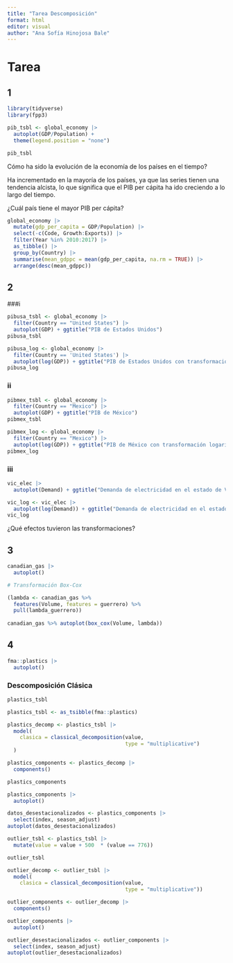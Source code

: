 ```yaml
---
title: "Tarea Descomposición"
format: html
editor: visual
author: "Ana Sofía Hinojosa Bale"
---
```


# Tarea

## 1 
 
```r
library(tidyverse)
library(fpp3)
```


```r
pib_tsbl <- global_economy |> 
  autoplot(GDP/Population) + 
  theme(legend.position = "none")

pib_tsbl
```

Cómo ha sido la evolución de la economía de los países en el tiempo?

Ha incrementado en la mayoría de los países, ya que las series tienen una tendencia alcista, lo que significa que el PIB per cápita ha ido creciendo a lo largo del tiempo.


¿Cuál país tiene el mayor PIB per cápita?

```r
global_economy |>
  mutate(gdp_per_capita = GDP/Population) |>
  select(-c(Code, Growth:Exports)) |>
  filter(Year %in% 2010:2017) |>
  as_tibble() |>
  group_by(Country) |>
  summarise(mean_gdppc = mean(gdp_per_capita, na.rm = TRUE)) |>
  arrange(desc(mean_gdppc))

```

## 2

###i

```r
pibusa_tsbl <- global_economy |> 
  filter(Country == "United States") |> 
  autoplot(GDP) + ggtitle("PIB de Estados Unidos")
pibusa_tsbl
```
```r
pibusa_log <- global_economy |> 
  filter(Country == 'United States') |> 
  autoplot(log(GDP)) + ggtitle("PIB de Estados Unidos con transformación logarítmica")
pibusa_log
```
### ii

```r
pibmex_tsbl <- global_economy |> 
  filter(Country == "Mexico") |> 
  autoplot(GDP) + ggtitle("PIB de México")
pibmex_tsbl
```

```r
pibmex_log <- global_economy |> 
  filter(Country == "Mexico") |> 
  autoplot(log(GDP)) + ggtitle("PIB de México con transformación logarítmica")
pibmex_log
```
### iii

```r
vic_elec |> 
  autoplot(Demand) + ggtitle("Demanda de electricidad en el estado de Victoria (Australia)")
```

```r
vic_log <- vic_elec |> 
  autoplot(log(Demand)) + ggtitle("Demanda de electricidad en el estado de Victoria (Australia)")
vic_log
```
¿Qué efectos tuvieron las transformaciones?

## 3

```r
canadian_gas |> 
  autoplot()

```

```r
# Transformación Box-Cox

(lambda <- canadian_gas %>%
  features(Volume, features = guerrero) %>%
  pull(lambda_guerrero))
  
canadian_gas %>% autoplot(box_cox(Volume, lambda))

```

## 4

```r
fma::plastics |> 
  autoplot()
```

### Descomposición Clásica
```r
plastics_tsbl
```

```r
plastics_tsbl <- as_tsibble(fma::plastics)
```


```r
plastics_decomp <- plastics_tsbl |> 
  model(
    clasica = classical_decomposition(value, 
                                      type = "multiplicative")
  )
```


```r
plastics_components <- plastics_decomp |> 
  components()

plastics_components
```
```r
plastics_components |> 
  autoplot()
```
```r
datos_desestacionalizados <- plastics_components |>
  select(index, season_adjust)
autoplot(datos_desestacionalizados)  
```
```r
outlier_tsbl <- plastics_tsbl |> 
  mutate(value = value + 500  * (value == 776))

outlier_tsbl
```

```r
outlier_decomp <- outlier_tsbl |> 
  model(
    clasica = classical_decomposition(value, 
                                      type = "multiplicative"))

outlier_components <- outlier_decomp |> 
  components() 

outlier_components |> 
  autoplot()
```

```r
outlier_desestacionalizados <- outlier_components |>
  select(index, season_adjust)
autoplot(outlier_desestacionalizados)  
```



